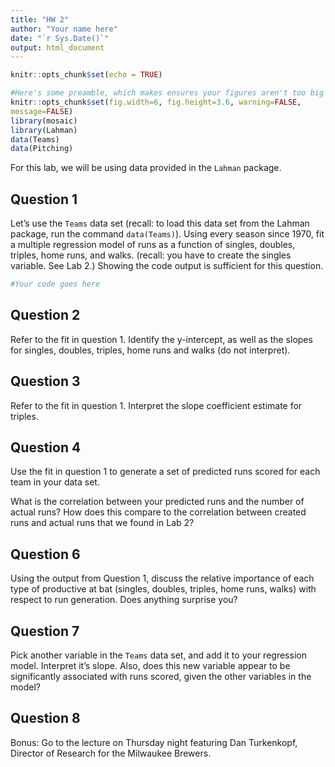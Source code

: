 ```yaml
---
title: "HW 2"
author: "Your name here"
date: "`r Sys.Date()`"
output: html_document
---
```


```r
knitr::opts_chunk$set(echo = TRUE)
```

```r
#Here's some preamble, which makes ensures your figures aren't too big
knitr::opts_chunk$set(fig.width=6, fig.height=3.6, warning=FALSE,
message=FALSE)
library(mosaic)
library(Lahman)
data(Teams)
data(Pitching)
```

For this lab, we will be using data provided in the `Lahman` package. 

## Question 1

Let's use the `Teams` data set (recall: to load this data set from the Lahman package, run the command `data(Teams)`). Using every season since 1970, fit a multiple regression model of runs as a function of singles, doubles, triples, home runs, and walks. (recall: you have to create the singles variable. See Lab 2.) Showing the code output is sufficient for this question.

```r
#Your code goes here
```


## Question 2

Refer to the fit in question 1. Identify the y-intercept, as well as the slopes for singles, doubles, triples, home runs and walks (do not interpret).



## Question 3

Refer to the fit in question 1. Interpret the slope coefficient estimate for triples.



## Question 4

Use the fit in question 1 to generate a set of predicted runs scored for each team in your data set. 

What is the correlation between your predicted runs and the number of actual runs? How does this compare to the correlation between created runs and actual runs that we found in Lab 2?


## Question 6

Using the output from Question 1, discuss the relative importance of each type of productive at bat (singles, doubles, triples, home runs, walks) with respect to run generation. Does anything surprise you?


## Question 7

Pick another variable in the `Teams` data set, and add it to your regression model. Interpret it's slope.  Also, does this new variable appear to be significantly associated with runs scored, given the other variables in the model?



## Question 8

Bonus: Go to the lecture on Thursday night featuring Dan Turkenkopf, Director of Research for the Milwaukee Brewers. 


